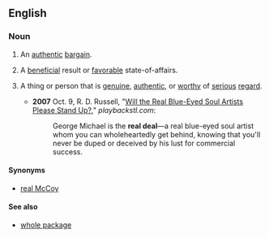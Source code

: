 ==English==

===Noun===
{{en-noun|head=[[real]] [[deal]]}}

# {{label|en|literally}} An [[authentic]] [[bargain]].
# {{label|en|idiomatic}} A [[beneficial]] result or [[favorable]] state-of-affairs.
# {{label|en|idiomatic|preceded by {{m|en|the}}}} A thing or person that is [[genuine]], [[authentic]], or [[worthy]] of [[serious]] [[regard]].
#* '''2007''' Oct. 9, R. D. Russell, "[http://www.playbackstl.com/content/view/6697/156/ Will the Real Blue-Eyed Soul Artists Please Stand Up?]," ''playbackstl.com'':
#*: George Michael is the '''real deal'''—a real blue-eyed soul artist whom you can wholeheartedly get behind, knowing that you'll never be duped or deceived by his lust for commercial success.

====Synonyms====
* {{sense|thing or person that is genuine}} [[real McCoy]]

====See also====
* [[whole package]]